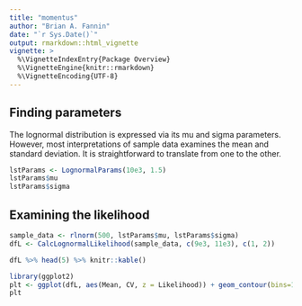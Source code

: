 ```yaml
---
title: "momentus"
author: "Brian A. Fannin"
date: "`r Sys.Date()`"
output: rmarkdown::html_vignette
vignette: >
  %\VignetteIndexEntry{Package Overview}
  %\VignetteEngine{knitr::rmarkdown}
  %\VignetteEncoding{UTF-8}
---
```


## Finding parameters

The lognormal distribution is expressed via its mu and sigma parameters. However, most interpretations of sample data examines the mean and standard deviation. It is straightforward to translate from one to the other.

```r
lstParams <- LognormalParams(10e3, 1.5)
lstParams$mu
lstParams$sigma
```

## Examining the likelihood

```r
sample_data <- rlnorm(500, lstParams$mu, lstParams$sigma)
dfL <- CalcLognormalLikelihood(sample_data, c(9e3, 11e3), c(1, 2))
```

```r
dfL %>% head(5) %>% knitr::kable()
```


```r
library(ggplot2)
plt <- ggplot(dfL, aes(Mean, CV, z = Likelihood)) + geom_contour(bins=100) # + geom_raster(aes(fill = Likelihood))
plt
```

